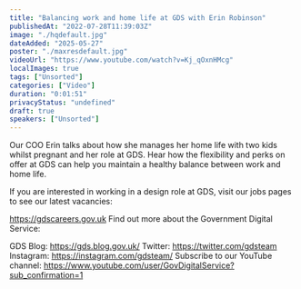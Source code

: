 ```yaml
---
title: "Balancing work and home life at GDS with Erin Robinson"
publishedAt: "2022-07-28T11:39:03Z"
image: "./hqdefault.jpg"
dateAdded: "2025-05-27"
poster: "./maxresdefault.jpg"
videoUrl: "https://www.youtube.com/watch?v=Kj_qOxnHMcg"
localImages: true
tags: ["Unsorted"]
categories: ["Video"]
duration: "0:01:51"
privacyStatus: "undefined"
draft: true
speakers: ["Unsorted"]
---
```

Our COO Erin talks about how she manages her home life with two kids whilst pregnant and her role at GDS. Hear how the flexibility and perks on offer at GDS can help you maintain a healthy balance between work and home life.

If you are interested in working in a design role at GDS, visit our jobs pages to see our latest vacancies:
 
https://gdscareers.gov.uk
Find out more about the Government Digital Service:

GDS Blog: https://gds.blog.gov.uk/
Twitter: https://twitter.com/gdsteam 
Instagram: https://instagram.com/gdsteam/ 
Subscribe to our YouTube channel: 
https://www.youtube.com/user/GovDigitalService?sub_confirmation=1
